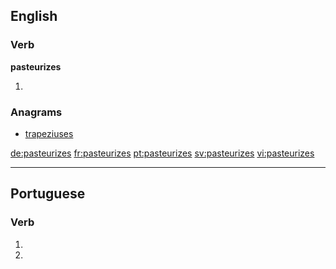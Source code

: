 ==English==

===Verb===
'''pasteurizes'''

# {{en-third-person singular of|pasteurize}}

===Anagrams===
* [[trapeziuses#English|trapeziuses]]

[[de:pasteurizes]]
[[fr:pasteurizes]]
[[pt:pasteurizes]]
[[sv:pasteurizes]]
[[vi:pasteurizes]]

----
==Portuguese==

===Verb===
{{head|pt|verb form}}
# {{conjugation of|pasteurizar||2|s|present|subjunctive|lang=pt}}
# {{conjugation of|pasteurizar||2|s|negative|imperative|lang=pt}}
{{rfc-auto}}